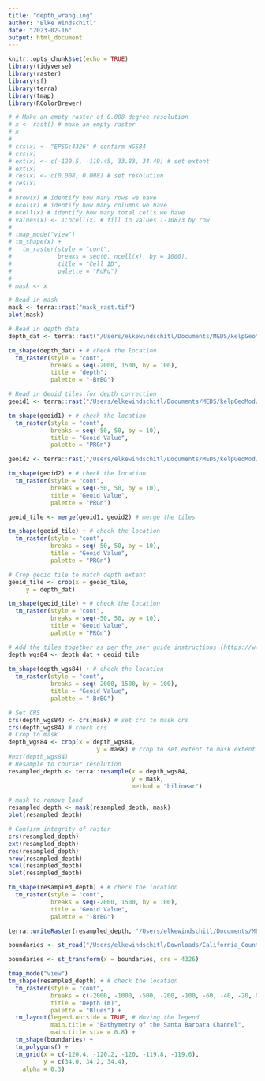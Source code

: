 ```yaml
---
title: "depth_wrangling"
author: "Elke Windschitl"
date: "2023-02-16"
output: html_document
---
```


```r
knitr::opts_chunk$set(echo = TRUE)
library(tidyverse)
library(raster)
library(sf)
library(terra)
library(tmap)
library(RColorBrewer)
```

```r
# # Make an empty raster of 0.008 degree resolution
# x <- rast() # make an empty raster
# x
# 
# crs(x) <- "EPSG:4326" # confirm WGS84
# crs(x)
# ext(x) <- c(-120.5, -119.45, 33.83, 34.49) # set extent
# ext(x)
# res(x) <- c(0.008, 0.008) # set resolution
# res(x)
# 
# nrow(x) # identify how many rows we have
# ncol(x) # identify how many columns we have
# ncell(x) # identify how many total cells we have
# values(x) <- 1:ncell(x) # fill in values 1-10873 by row
# 
# tmap_mode("view")
# tm_shape(x) +
#   tm_raster(style = "cont",
#             breaks = seq(0, ncell(x), by = 1000),
#             title = "Cell ID",
#             palette = "RdPu")
# 
# mask <- x
```

```r
# Read in mask
mask <- terra::rast("mask_rast.tif")
plot(mask)
```

```r
# Read in depth data
depth_dat <- terra::rast("/Users/elkewindschitl/Documents/MEDS/kelpGeoMod/data/depth/bounded_depth.tiff")

tm_shape(depth_dat) + # check the location
  tm_raster(style = "cont",
            breaks = seq(-2000, 1500, by = 100),
            title = "depth",
            palette = "-BrBG") 

# Read in Geoid tiles for depth correction
geoid1 <- terra::rast("/Users/elkewindschitl/Documents/MEDS/kelpGeoMod/data/depth/ETOPO_2022_v1_15s_N45W135_geoid.tif") # left tile

tm_shape(geoid1) + # check the location
  tm_raster(style = "cont",
            breaks = seq(-50, 50, by = 10),
            title = "Geoid Value",
            palette = "PRGn") 

geoid2 <- terra::rast("/Users/elkewindschitl/Documents/MEDS/kelpGeoMod/data/depth/ETOPO_2022_v1_15s_N45W120_geoid.tif") # right tile

tm_shape(geoid2) + # check the location
  tm_raster(style = "cont",
            breaks = seq(-50, 50, by = 10),
            title = "Geoid Value",
            palette = "PRGn") 

geoid_tile <- merge(geoid1, geoid2) # merge the tiles

tm_shape(geoid_tile) + # check the location
  tm_raster(style = "cont",
            breaks = seq(-50, 50, by = 10),
            title = "Geoid Value",
            palette = "PRGn")

# Crop geoid tile to match depth extent
geoid_tile <- crop(x = geoid_tile,
     y = depth_dat)

tm_shape(geoid_tile) + # check the location
  tm_raster(style = "cont",
            breaks = seq(-50, 50, by = 10),
            title = "Geoid Value",
            palette = "PRGn")

# Add the tiles together as per the user guide instructions (https://www.ngdc.noaa.gov/mgg/global/relief/ETOPO2022/docs/1.2%20ETOPO%202022%20User%20Guide.pdf)
depth_wgs84 <- depth_dat + geoid_tile
  
tm_shape(depth_wgs84) + # check the location
  tm_raster(style = "cont",
            breaks = seq(-2000, 1500, by = 100),
            title = "Geoid Value",
            palette = "-BrBG") 
```

```r
# Set CRS
crs(depth_wgs84) <- crs(mask) # set crs to mask crs
crs(depth_wgs84) # check crs
# Crop to mask
depth_wgs84 <- crop(x = depth_wgs84,
                         y = mask) # crop to set extent to mask extent
#ext(depth_wgs84)
# Resample to courser resolution
resampled_depth <- terra::resample(x = depth_wgs84,
                                   y = mask,
                                   method = "bilinear")

# mask to remove land
resampled_depth <- mask(resampled_depth, mask)
plot(resampled_depth)

# Confirm integrity of raster
crs(resampled_depth)
ext(resampled_depth)
res(resampled_depth)
nrow(resampled_depth)
ncol(resampled_depth)
plot(resampled_depth)

tm_shape(resampled_depth) + # check the location
  tm_raster(style = "cont",
            breaks = seq(-2000, 1500, by = 100),
            title = "Geoid Value",
            palette = "-BrBG")
```

```r
terra::writeRaster(resampled_depth, "/Users/elkewindschitl/Documents/MEDS/kelpGeoMod/data/depth/SBC_depth.tif", filetype = "GTiff", overwrite = TRUE)
```

```r
boundaries <- st_read("/Users/elkewindschitl/Downloads/California_County_Boundaries/cnty19_1.shp") %>% filter(COUNTY_ABB == "SBA")

boundaries <- st_transform(x = boundaries, crs = 4326)

tmap_mode("view")
tm_shape(resampled_depth) + # check the location
  tm_raster(style = "cont",
            breaks = c(-2000, -1000, -500, -200, -100, -60, -40, -20, 0),
            title = "Depth (m)",
            palette = "Blues") +
  tm_layout(legend.outside = TRUE, # Moving the legend
            main.title = "Bathymetry of the Santa Barbara Channel",
            main.title.size = 0.8) +
  tm_shape(boundaries) +
  tm_polygons() +
  tm_grid(x = c(-120.4, -120.2, -120, -119.8, -119.6),
          y = c(34.0, 34.2, 34.4),
    alpha = 0.3) 
```


